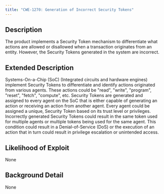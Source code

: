 ```yaml
---
title: "CWE-1270: Generation of Incorrect Security Tokens"
---
```


## Description
The product implements a Security Token mechanism to differentiate what actions are allowed or disallowed when a transaction originates from an entity. However, the Security Tokens generated in the system are incorrect.

## Extended Description

Systems-On-a-Chip (SoC) (Integrated circuits and hardware engines) implement Security Tokens to differentiate and identify actions originated from various agents. These actions could be "read", "write", "program", "reset", "fetch", "compute", etc. Security Tokens are generated and assigned to every agent on the SoC that is either capable of generating an action or receiving an action from another agent. Every agent could be assigned a unique, Security Token based on its trust level or privileges. Incorrectly generated Security Tokens could result in the same token used for multiple agents or multiple tokens being used for the same agent. This condition could result in a Denial-of-Service (DoS) or the execution of an action that in turn could result in privilege escalation or unintended access.


## Likelihood of Exploit
None

## Background Detail
None
        